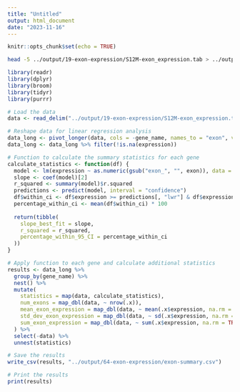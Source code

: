 ```yaml
---
title: "Untitled"
output: html_document
date: "2023-11-16"
---
```


```r
knitr::opts_chunk$set(echo = TRUE)
```

```bash
head -5 ../output/19-exon-expression/S12M-exon_expression.tab > ../output/19-exon-expression/HEAD5-S12M-exon_expression.tab
```



```r
library(readr)
library(dplyr)
library(broom)
library(tidyr)
library(purrr)

# Load the data
data <- read_delim("../output/19-exon-expression/S12M-exon_expression.tab", "\t", escape_double = FALSE, col_types = cols(), trim_ws = TRUE)

# Reshape data for linear regression analysis
data_long <- pivot_longer(data, cols = -gene_name, names_to = "exon", values_to = "expression")
data_long <- data_long %>% filter(!is.na(expression))

# Function to calculate the summary statistics for each gene
calculate_statistics <- function(df) {
  model <- lm(expression ~ as.numeric(gsub("exon_", "", exon)), data = df)
  slope <- coef(model)[2]
  r_squared <- summary(model)$r.squared
  predictions <- predict(model, interval = "confidence")
  df$within_ci <- df$expression >= predictions[, "lwr"] & df$expression <= predictions[, "upr"]
  percentage_within_ci <- mean(df$within_ci) * 100
  
  return(tibble(
    slope_best_fit = slope,
    r_squared = r_squared,
    percentage_within_95_CI = percentage_within_ci
  ))
}

# Apply function to each gene and calculate additional statistics
results <- data_long %>%
  group_by(gene_name) %>%
  nest() %>%
  mutate(
    statistics = map(data, calculate_statistics),
    num_exons = map_dbl(data, ~ nrow(.x)),
    mean_exon_expression = map_dbl(data, ~ mean(.x$expression, na.rm = TRUE)),
    std_dev_exon_expression = map_dbl(data, ~ sd(.x$expression, na.rm = TRUE)),
    sum_exon_expression = map_dbl(data, ~ sum(.x$expression, na.rm = TRUE))
  ) %>%
  select(-data) %>%
  unnest(statistics)

# Save the results
write_csv(results, "../output/64-exon-expression/exon-summary.csv")

# Print the results
print(results)

```

